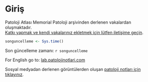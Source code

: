 # Giriş {#giris .unnumbered}

Patoloji Atlası Memorial Patoloji arşivinden derlenen vakalardan oluşmaktadır.\
[Katkı yapmak ve kendi vakalarınız ekletmek için lütfen iletişime geçin](https://www.patolojiatlasi.com/katki.html).


```r
songuncelleme <- Sys.time() 
```

Son güncelleme zamanı: `r songuncelleme`

For English go to: [lab.patolojinotlari.com](https://lab.patolojinotlari.com/)

Sosyal medyadan derlenen görüntülerden oluşan [patoloji notları için tıklayınız](https://www.patolojinotlari.com/).
